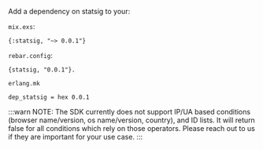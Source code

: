 
Add a dependency on statsig to your:

`mix.exs`:
```
{:statsig, "~> 0.0.1"}
```
`rebar.config`:
```
{statsig, "0.0.1"}.
```
`erlang.mk`
```
dep_statsig = hex 0.0.1
```

:::warn
NOTE: The SDK currently does not support IP/UA based conditions (browser name/version, os name/version, country), and ID lists.  It will return false for all conditions which rely on those operators.  Please reach out to us if they are important for your use case.
:::
